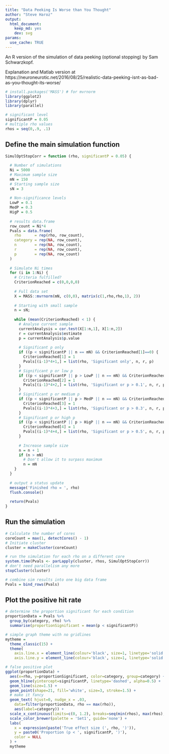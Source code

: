 ```yaml
---
title: "Data Peeking Is Worse than You Thought"
author: "Steve Haroz"
output: 
  html_document: 
    keep_md: yes
    dev: svg
params:
  use_cache: TRUE
---
```


An R version of the simulation of data peeking (optional stopping) by Sam Schwarzkopf.

Explanation and Matlab version at https://neuroneurotic.net/2016/08/25/realistic-data-peeking-isnt-as-bad-as-you-thought-its-worse/

```r
# install.packages('MASS') # for mvrnorm
library(ggplot2)
library(dplyr)
library(parallel)
```

```r
# significant level
significantP = 0.05
# multiple rho values
rhos = seq(0,.9, .1)
```

## Define the main simulation function

```r
SimulOptStopCorr = function (rho, significantP = 0.05) {
  
  # Number of simulations
  Ni = 5000
  # Maximum sample size
  mN = 150
  # Starting sample size
  sN = 3
  
  # Non-significance levels
  LowP = 0.1
  MedP = 0.3
  HigP = 0.5
  
  # results data.frame
  row_count = Ni*4
  Pvals = data.frame(
    rho      = rep(rho, row_count),
    category = rep(NA, row_count), 
    n        = rep(NA, row_count), 
    r        = rep(NA, row_count), 
    p        = rep(NA, row_count)
  )
  
  # Simulate Ni times
  for (i in 1:Ni) {
    # Criteria fulfilled?
    CriterionReached = c(0,0,0,0)
    
    # Full data set
    X = MASS::mvrnorm(mN, c(0,0), matrix(c(1,rho,rho,1), 2))
    
    # Starting with small sample
    n = sN; 
    
    while (mean(CriterionReached) < 1) {
      # Analyse current sample
      currentAnalysis = cor.test(X[1:n,1], X[1:n,2])
      r = currentAnalysis$estimate
      p = currentAnalysis$p.value
      
      # Significant p only
      if ((p < significantP || n == mN) && CriterionReached[1]==0) {
        CriterionReached[1] = 1
        Pvals[(i-1)*4+1,] = list(rho, 'Significant only', n, r, p) 
      }
      # Significant p or low p 
      if ((p < significantP || p > LowP || n == mN) && CriterionReached[2]==0) {
        CriterionReached[2] = 1
        Pvals[(i-1)*4+2,] = list(rho, 'Significant or p > 0.1', n, r, p) 
      }
      # Significant p or medium p 
      if ((p < significantP || p > MedP || n == mN) && CriterionReached[3]==0) {
        CriterionReached[3] = 1
        Pvals[(i-1)*4+3,] = list(rho, 'Significant or p > 0.3', n, r, p) 
      }
      # Significant p or high p 
      if ((p < significantP || p > HigP || n == mN) && CriterionReached[4]==0) {
        CriterionReached[4] = 1
        Pvals[(i-1)*4+4,] = list(rho, 'Significant or p > 0.5', n, r, p) 
      }
      
      # Increase sample size
      n = n + 1
      if (n > mN)
        # Don't allow it to surpass maximum
        n = mN
    }
  }
  
  # output a status update
  message('Finished rho = ', rho)
  flush.console()
  
  return(Pvals)
}
```

## Run the simulation

```r
# Calculate the number of cores
coreCount = max(1, detectCores() - 1)
# Initiate cluster
cluster = makeCluster(coreCount)

# run the simulation for each rho on a different core
system.time(Pvals <- parLapply(cluster, rhos, SimulOptStopCorr))
# don't need parallelism any more
stopCluster(cluster)

# combine sim results into one big data frame
Pvals = bind_rows(Pvals)
```

## Plot the positive hit rate

```r
# determine the proportion significant for each condition
proportionData = Pvals %>%
  group_by(category, rho) %>%
  summarise(proportionSignificant = mean(p < significantP))

# simple graph theme with no gridlines
mytheme = 
  theme_classic(15) +
  theme(
    axis.line.x = element_line(colour='black', size=1, linetype='solid'),
    axis.line.y = element_line(colour='black', size=1, linetype='solid'))

# false positive plot
ggplot(proportionData) +
  aes(x=rho, y=proportionSignificant, color=category, group=category) +
  geom_hline(yintercept=significantP, linetype='dashed', alpha=0.5) +
  geom_line(size=1.5) +
  geom_point(shape=21, fill='white', size=3, stroke=1.5) +
  # make it fancy
  geom_text( hjust=0, nudge_x = .03,
    data=filter(proportionData, rho == max(rho)), 
    aes(label=category)) +
  scale_x_continuous(limits=c(0, 1.2), breaks=seq(min(rhos), max(rhos), 0.1)) +
  scale_color_brewer(palette = 'Set1', guide='none') +
  labs(
    x = expression(paste('True effect size (', rho, ')')),
    y = paste0('Proportion (p < ', significantP, ')'),
    color = NULL
  ) +
  mytheme
```
